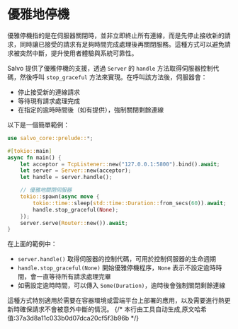 # 優雅地停機

優雅停機指的是在伺服器關閉時，並非立即終止所有連線，而是先停止接收新的請求，同時讓已接受的請求有足夠時間完成處理後再關閉服務。這種方式可以避免請求被突然中斷，提升使用者體驗與系統可靠性。

Salvo 提供了優雅停機的支援，透過 `Server` 的 `handle` 方法取得伺服器控制代碼，然後呼叫 `stop_graceful` 方法來實現。在呼叫該方法後，伺服器會：

- 停止接受新的連線請求
- 等待現有請求處理完成
- 在指定的逾時時間後（如有提供），強制關閉剩餘連線

以下是一個簡單範例：

```rust
use salvo_core::prelude::*;

#[tokio::main]
async fn main() {
    let acceptor = TcpListener::new("127.0.0.1:5800").bind().await;
    let server = Server::new(acceptor);
    let handle = server.handle();

    // 優雅地關閉伺服器
    tokio::spawn(async move {
        tokio::time::sleep(std::time::Duration::from_secs(60)).await;
        handle.stop_graceful(None);
    });
    server.serve(Router::new()).await;
}
```

在上面的範例中：

- `server.handle()` 取得伺服器的控制代碼，可用於控制伺服器的生命週期
- `handle.stop_graceful(None)` 開始優雅停機程序，`None` 表示不設定逾時時間，會一直等待所有請求處理完畢
- 如需設定逾時時間，可以傳入 `Some(Duration)`，逾時後會強制關閉剩餘連線

這種方式特別適用於需要在容器環境或雲端平台上部署的應用，以及需要進行熱更新時確保請求不會被意外中斷的情況。
{/* 本行由工具自动生成,原文哈希值:37a3d8a11c033b0d07dca20cf5f3b96b */}